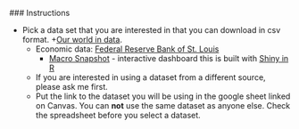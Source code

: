  ### Instructions

- Pick a data set that you are interested in that you can download in csv format. 
  +[Our world in data](https://ourworldindata.org).
  * Economic data: [Federal Reserve Bank of St. Louis](https://fred.stlouisfed.org)
    * [Macro Snapshot](https://stlouisfed.shinyapps.io/macro-snapshot/#home) - interactive dashboard this is built with [Shiny in R](https://shiny.rstudio.com/) 
  * If you are interested in using a dataset from a different source, please ask me first.   
  + Put the link to the dataset you will be using in the google sheet linked on Canvas. You can **not** use the same dataset as anyone else. Check the spreadsheet before you select a dataset. 







